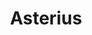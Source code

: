 ---
title: "Asterius"
slug: "asterius"
arcana: "Fortune"

image: "./Asterius.jpg"

phys: ""
gun: ""
fire: "resist"
ice: "weak"
elec: ""
wind: ""
psy: "resist"
nuke: ""
bless: ""
curse: "null"
---